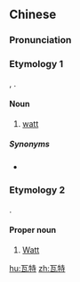 ==Chinese==
{{zh-forms|gloss=-}}

===Pronunciation===
{{zh-pron
|m=wǎtè
|c=ngaa5 dak6
|cat=n,pn
}}

===Etymology 1===
{{bor|zh|en|watt}}, {{named-after|James Watt|nat=Scottish|occ=engineer|wplink==|nocap=1|lang=zh}}.

====Noun====
{{zh-noun}}

# [[watt]]

=====Synonyms=====
* {{qualifier|abbreviation}} {{zh-l|瓦}}

===Etymology 2===
{{bor|zh|en|Watt}}.

====Proper noun====
{{zh-proper}}

# [[Watt]]

[[hu:瓦特]]
[[zh:瓦特]]